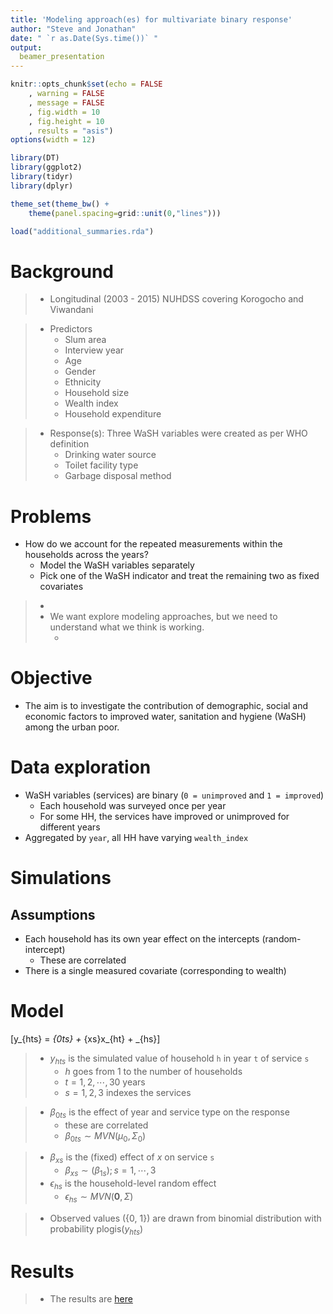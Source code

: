 ```yaml
---
title: 'Modeling approach(es) for multivariate binary response'
author: "Steve and Jonathan"
date: " `r as.Date(Sys.time())` "
output:
  beamer_presentation
---
```


```r
knitr::opts_chunk$set(echo = FALSE
	, warning = FALSE
	, message = FALSE
	, fig.width = 10
	, fig.height = 10
	, results = "asis")
options(width = 12)

library(DT)
library(ggplot2)
library(tidyr)
library(dplyr)

theme_set(theme_bw() +
	theme(panel.spacing=grid::unit(0,"lines")))

load("additional_summaries.rda")
```

# Background

>- Longitudinal (2003 - 2015) NUHDSS covering Korogocho and Viwandani

>- Predictors
>     - Slum area
>     - Interview year
>     - Age
>     - Gender
>     - Ethnicity
>     - Household size
>     - Wealth index
>     - Household expenditure

> - Response(s): Three WaSH variables were created as per WHO definition
>     - Drinking water source
>     - Toilet facility type
>     - Garbage disposal method


# Problems

- How do we account for the repeated measurements within the households across the years?
	- Model the WaSH variables separately
	- Pick one of the WaSH indicator and treat the remaining two as fixed covariates

>- \textcolor{red}{The two approaches are not accounting for the unmeasured variations and correlation among the WaSH variables}
>- We want explore modeling approaches, but we need to understand what we think is working. 
>    - \textcolor{blue}{Simulation-based validation}

# Objective

- The aim is to investigate the contribution of demographic, social and economic factors to improved water, sanitation and hygiene (WaSH) among the urban poor.

# Data exploration

- WaSH variables (services) are binary (`0 = unimproved` and `1 = improved`)
	- Each household was surveyed once per year
	- For some HH, the services have improved or unimproved for different years
- Aggregated by `year`, all HH have varying `wealth_index` 

# Simulations 

## Assumptions

<!-- * Random effects of year (not correlated across time) -->

* Each household has its own year effect on the intercepts (random-intercept)
	* These are correlated
* There is a single measured covariate (corresponding to wealth)

<!-- * Use average income per household, adjusted by the HH size (total number of people in the HH) as the predictor (any opinion or suggestion on this?). -->

# Model

\[y_{hts} = \beta_{0ts} + \beta_{xs}x_{ht} + \epsilon_{hs}\]

> - $y_{hts}$ is the simulated value of household `h` in year `t` of service `s`
>    - $h$ goes from 1 to the number of households 
>    - $t = 1,2, \cdots, 30$ years
>    - $s = 1, 2, 3$ indexes the services

> - $\beta_{0ts}$ is the effect of year and service type on the response 
>    - these are correlated
>    - $\beta_{0ts} \sim MVN(\mu_{0}, \Sigma_{0})$


> - $\beta_{xs}$ is the (fixed) effect of $x$ on service `s`
>    - $\beta_{xs} \sim (\beta_{1s}); s = 1, \cdots, 3$
> - $\epsilon_{hs}$ is the household-level random effect
>    - $\epsilon_{hs} \sim MVN(\mathbf{0}, \Sigma)$

> - Observed values (\{0, 1}) are drawn from binomial distribution with probability $\mathrm{plogis}(y_{hts})$

# Results

> - The results are [here](https://cygubicko.github.io/wash/simulations_analysis_output.html)
